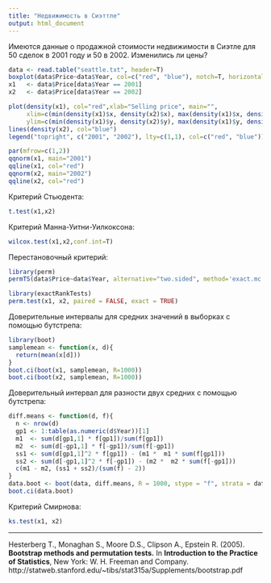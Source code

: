 ```yaml
---
title: "Недвижимость в Сиэттле"
output: html_document
---
```

Имеются данные о продажной стоимости недвижимости в Сиэтле для 50 сделок в 2001 году и 50 в 2002.
Изменились ли цены?

```r
data <- read.table("seattle.txt", header=T)
boxplot(data$Price~data$Year, col=c("red", "blue"), notch=T, horizontal=T, xlab="Selling price", ylab="Year")
x1   <- data$Price[data$Year == 2001]
x2   <- data$Price[data$Year == 2002]
```

```r
plot(density(x1), col="red",xlab="Selling price", main="",
     xlim=c(min(density(x1)$x, density(x2)$x), max(density(x1)$x, density(x2)$x)), 
     ylim=c(min(density(x1)$y, density(x2)$y), max(density(x1)$y, density(x2)$y)))
lines(density(x2), col="blue")
legend("topright", c("2001", "2002"), lty=c(1,1), col=c("red", "blue"))

par(mfrow=c(1,2))
qqnorm(x1, main="2001")
qqline(x1, col="red")
qqnorm(x2, main="2002")
qqline(x2, col="red")
```

Критерий Стьюдента:
```r
t.test(x1,x2)
```

Критерий Манна-Уитни-Уилкоксона:
```r
wilcox.test(x1,x2,conf.int=T)
```

Перестановочный критерий:
```r
library(perm)                    
permTS(data$Price~data$Year, alternative="two.sided", method='exact.mc', control=permControl(nmc=10000))

library(exactRankTests)
perm.test(x1, x2, paired = FALSE, exact = TRUE) 
```

Доверительные интервалы для средних значений в выборках с помощью бутстрепа:
```r
library(boot)
samplemean <- function(x, d){
  return(mean(x[d]))
}
boot.ci(boot(x1, samplemean, R=1000))
boot.ci(boot(x2, samplemean, R=1000))
```

Доверительный интервал для разности двух средних с помощью бутстрепа:
```r
diff.means <- function(d, f){
  n <- nrow(d)
  gp1 <- 1:table(as.numeric(d$Year))[1]
  m1  <- sum(d[gp1,1] * f[gp1])/sum(f[gp1])
  m2  <- sum(d[-gp1,1] * f[-gp1])/sum(f[-gp1])
  ss1 <- sum(d[gp1,1]^2 * f[gp1]) - (m1 *  m1 * sum(f[gp1]))
  ss2 <- sum(d[-gp1,1]^2 * f[-gp1]) - (m2 *  m2 * sum(f[-gp1]))
  c(m1 - m2, (ss1 + ss2)/(sum(f) - 2))
}
data.boot <- boot(data, diff.means, R = 1000, stype = "f", strata = data$Year)
boot.ci(data.boot)
```

Критерий Смирнова:
```r
ks.test(x1, x2)
```

**************
Hesterberg T., Monaghan S., Moore D.S., Clipson A., Epstein R. (2005). **Bootstrap methods and permutation tests.** In **Introduction to the Practice of Statistics**, New York: W. H. Freeman and Company. http://statweb.stanford.edu/~tibs/stat315a/Supplements/bootstrap.pdf
